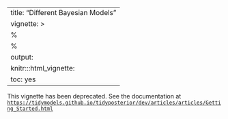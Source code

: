 
---
title: "Different Bayesian Models"
vignette: >
  %\VignetteEngine{knitr::rmarkdown}
  %\VignetteIndexEntry{Different Bayesian Models}
output:
  knitr:::html_vignette:
    toc: yes
---

This vignette has been deprecated. See the documentation at [`https://tidymodels.github.io/tidyposterior/dev/articles/articles/Getting_Started.html`](https://tidymodels.github.io/tidyposterior/dev/articles/articles/Getting_Started.html)
